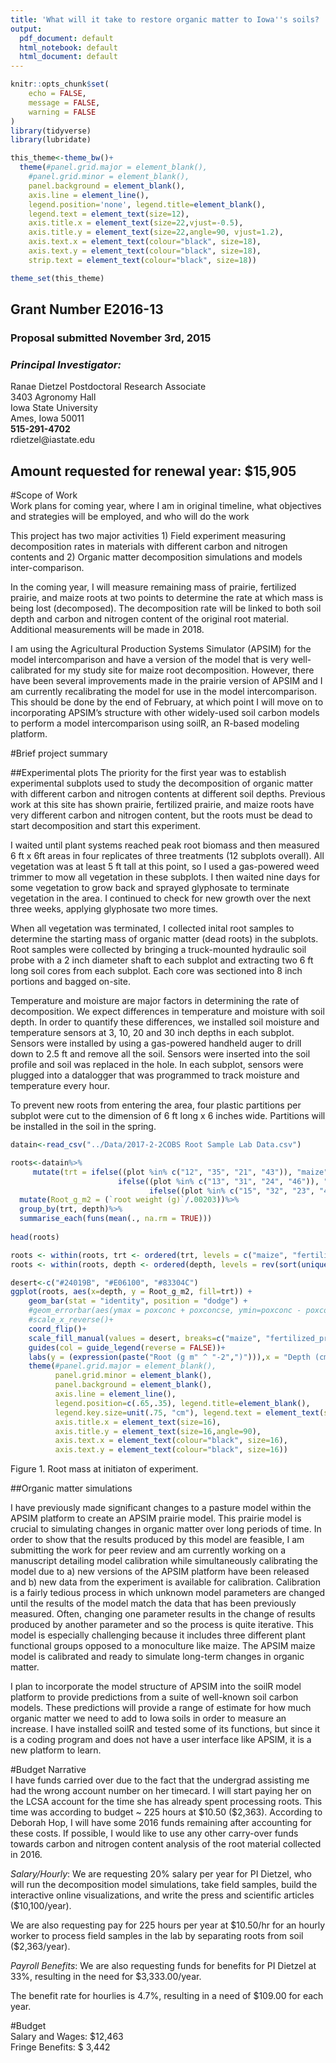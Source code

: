 ```yaml
---
title: 'What will it take to restore organic matter to Iowa''s soils? '
output:
  pdf_document: default
  html_notebook: default
  html_document: default
---
```





```r
knitr::opts_chunk$set(
	echo = FALSE,
	message = FALSE,
	warning = FALSE
)
library(tidyverse)
library(lubridate)

this_theme<-theme_bw()+
  theme(#panel.grid.major = element_blank(),
    #panel.grid.minor = element_blank(),
    panel.background = element_blank(),
    axis.line = element_line(),
    legend.position='none', legend.title=element_blank(),
    legend.text = element_text(size=12),
    axis.title.x = element_text(size=22,vjust=-0.5),
    axis.title.y = element_text(size=22,angle=90, vjust=1.2),
    axis.text.x = element_text(colour="black", size=18),
    axis.text.y = element_text(colour="black", size=18), 
    strip.text = element_text(colour="black", size=18))

theme_set(this_theme)
```

\includegraphics[width=500pt]{../Images/shoots.png}
 
\vspace{24pt}

## Grant Number **E2016-13**
### Proposal submitted November 3rd, 2015

### *Principal Investigator:*  
Ranae Dietzel
Postdoctoral Research Associate  
3403 Agronomy Hall  
Iowa State University  
Ames, Iowa 50011  
**515-291-4702**  
rdietzel@iastate.edu

## Amount requested for renewal year: **$15,905**



\vspace{24pt}

\includegraphics[width=500pt]{../Images/roots.png}

\newpage

#Scope of Work  
Work plans for coming year, where I am in original timeline, what objectives and strategies will be employed, and who will do the work

This project has two major activities 1) Field experiment measuring decomposition rates in materials with different carbon and nitrogen contents and 2) Organic matter decomposition simulations and models inter-comparison. 

In the coming year, I will measure remaining mass of prairie, fertilized prairie, and maize roots at two points to determine the rate at which mass is being lost (decomposed). The decomposition rate will be linked to both soil depth and carbon and nitrogen content of the original root material. Additional measurements will be made in 2018.

I am using the Agricultural Production Systems Simulator (APSIM) for the model intercomparison and have a version of the model that is very well-calibrated for my study site for maize root decomposition. However, there have been several improvements made in the prairie version of APSIM and I am currently recalibrating the model for use in the model intercomparison. This should be done by the end of February, at which point I will move on to incorporating APSIM's structure with other widely-used soil carbon models to perform a model intercomparison using soilR, an R-based modeling platform.  

 
#Brief project summary

##Experimental plots 
The priority for the first year was to establish experimental subplots used to study the decomposition of organic matter with different carbon and nitrogen contents at different soil depths. Previous work at this site has shown prairie, fertilized prairie, and maize roots have very different carbon and nitrogen content, but the roots must be dead to start decomposition and start this experiment. 

I waited until plant systems reached peak root biomass and then measured 6 ft x 6ft areas in four replicates of three treatments (12 subplots overall). All vegetation was at least 5 ft tall at this point, so I used a gas-powered weed trimmer to mow all vegetation in these subplots. I then waited nine days for some vegetation to grow back and sprayed glyphosate to terminate vegetation in the area. I continued to check for new growth over the next three weeks, applying glyphosate two more times. 

When all vegetation was terminated, I collected inital root samples to determine the starting mass of organic matter (dead roots) in the subplots. Root samples were collected by bringing a truck-mounted hydraulic soil probe with a 2 inch diameter shaft to each subplot and extracting two 6 ft long soil cores from each subplot. Each core was sectioned into 8 inch portions and bagged on-site. 

Temperature and moisture are major factors in determining the rate of decomposition. We expect differences in temperature and moisture with soil depth. In order to quantify these differences, we installed soil moisture and temperature sensors at 3, 10, 20 and 30 inch depths in each subplot. Sensors were installed by using a gas-powered handheld auger to drill down to 2.5 ft and remove all the soil. Sensors were inserted into the soil profile and soil was replaced in the hole. In each subplot, sensors were plugged into a datalogger that was programmed to track moisture and temperature every hour. 

To prevent new roots from entering the area, four plastic partitions per subplot were cut to the dimension of 6 ft long x 6 inches wide. Partitions will be installed in the soil in the spring.

\includegraphics[width=230pt]{../Images/area.jpg}
\includegraphics[width=174pt]{../Images/core.jpg}

```r
datain<-read_csv("../Data/2017-2-2COBS Root Sample Lab Data.csv")

roots<-datain%>%
     mutate(trt = ifelse((plot %in% c("12", "35", "21", "43")), "maize",
                        ifelse((plot %in% c("13", "31", "24", "46")), "prairie",
                               ifelse((plot %in% c("15", "32", "23", "41")), "fertilized_prairie", "nada"))))%>%
  mutate(Root_g_m2 = (`root weight (g)`/.00203))%>%
  group_by(trt, depth)%>%
  summarise_each(funs(mean(., na.rm = TRUE)))
  
head(roots)
```

```r

roots <- within(roots, trt <- ordered(trt, levels = c("maize", "fertilized_prairie", "prairie")))
roots <- within(roots, depth <- ordered(depth, levels = rev(sort(unique(depth)))))

desert<-c("#24019B", "#E06100", "#83304C")
ggplot(roots, aes(x=depth, y = Root_g_m2, fill=trt)) + 
    geom_bar(stat = "identity", position = "dodge") +
    #geom_errorbar(aes(ymax = poxconc + poxconcse, ymin=poxconc - poxconcse), position = dodge, width=0.25) +
    #scale_x_reverse()+
    coord_flip()+
    scale_fill_manual(values = desert, breaks=c("maize", "fertilized_prairie", "prairie"), labels=c("Maize", "Fertilized Prairie", "Prairie"))+
    guides(col = guide_legend(reverse = FALSE))+
    labs(y = (expression(paste("Root (g m" ^ "-2",")"))),x = "Depth (cm)")+
    theme(#panel.grid.major = element_blank(),
          panel.grid.minor = element_blank(),
          panel.background = element_blank(),
          axis.line = element_line(),
          legend.position=c(.65,.35), legend.title=element_blank(), 
          legend.key.size=unit(.75, "cm"), legend.text = element_text(size=16),
          axis.title.x = element_text(size=16),
          axis.title.y = element_text(size=16,angle=90),
          axis.text.x = element_text(colour="black", size=16),
          axis.text.y = element_text(colour="black", size=16))
```  

Figure 1. Root mass at initiaton of experiment.  

\newpage

##Organic matter simulations  

I have previously made significant changes to a pasture model within the APSIM platform to create an APSIM prairie model. This prairie model is crucial to simulating changes in organic matter over long periods of time. In order to show that the results produced by this model are feasible, I am submitting the work for peer review and am currently working on a manuscript detailing model calibration while simultaneously calibrating the model due to a) new versions of the APSIM platform have been released and b) new data from the experiment is available for calibration. Calibration is a fairly tedious process in which unknown model parameters are changed until the results of the model match the data that has been previously measured. Often, changing one parameter results in the change of results produced by another parameter and so the process is quite iterative. This model is especially challenging because it includes three different plant functional groups opposed to a monoculture like maize. The APSIM maize model is calibrated and ready to simulate long-term changes in organic matter. 

I plan to incorporate the model structure of APSIM into the soilR model platform to provide predictions from a suite of well-known soil carbon models. These predictions will provide a range of estimate for how much organic matter we need to add to Iowa soils in order to measure an increase. I have installed soilR and tested some of its functions, but since it is a coding program and does not have a user interface like APSIM, it is a new platform to learn. 




#Budget Narrative  
I have funds carried over due to the fact that the undergrad assisting me had the wrong account number on her timecard. I will start paying her on the LCSA account for the time she has already spent processing roots. This time was according to budget ~ 225 hours at $10.50 ($2,363). According to Deborah Hop, I will have some 2016 funds remaining after accounting for these costs. If possible, I would like to use any other carry-over funds towards carbon and nitrogen content analysis of the root material collected in 2016.  

*Salary/Hourly*:
We are requesting 20% salary per year for PI Dietzel, who will run the decomposition model simulations, take field samples, build the interactive online visualizations, and write the press and scientific articles ($10,100/year).  

We are also requesting pay for 225 hours per year at $10.50/hr for an hourly worker to process field samples in the lab by separating roots from soil ($2,363/year).  

*Payroll Benefits*:
We are also requesting funds for benefits for PI Dietzel at 33%, resulting in the need for $3,333.00/year.

The benefit rate for hourlies is 4.7%, resulting in a need of $109.00 for each year. 

#Budget  
Salary and Wages: $12,463  
Fringe Benefits:  $ 3,442


